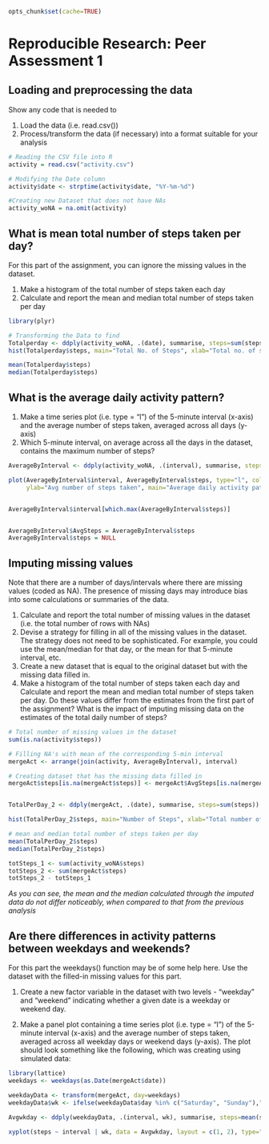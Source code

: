 
``` r

opts_chunk$set(cache=TRUE)

```

# Reproducible Research: Peer Assessment 1


## Loading and preprocessing the data

Show any code that is needed to

1. Load the data (i.e. read.csv())
2. Process/transform the data (if necessary) into a format suitable for your analysis
  
  

```r

# Reading the CSV file into R
activity = read.csv("activity.csv")

# Modifying the Date column
activity$date <- strptime(activity$date, "%Y-%m-%d")

#Creating new Dataset that does not have NAs
activity_woNA = na.omit(activity)

```


## What is mean total number of steps taken per day?

For this part of the assignment, you can ignore the missing values in the dataset.

1. Make a histogram of the total number of steps taken each day
2. Calculate and report the mean and median total number of steps taken per day
  
  

```r
library(plyr)

# Transforming the Data to find
Totalperday <- ddply(activity_woNA, .(date), summarise, steps=sum(steps))
hist(Totalperday$steps, main="Total No. of Steps", xlab="Total no. of steps/day", col="red")

mean(Totalperday$steps)
median(Totalperday$steps)

```


## What is the average daily activity pattern?

1. Make a time series plot (i.e. type = "l") of the 5-minute interval (x-axis) and the average number of steps taken, averaged across all days (y-axis)
2. Which 5-minute interval, on average across all the days in the dataset, contains the maximum number of steps?  
  
  

```r

AverageByInterval <- ddply(activity_woNA, .(interval), summarise, steps=mean(steps))

plot(AverageByInterval$interval, AverageByInterval$steps, type="l", col="blue", xlab="5-min Interval", 
     ylab="Avg number of steps taken", main="Average daily activity pattern")


AverageByInterval$interval[which.max(AverageByInterval$steps)]


AverageByInterval$AvgSteps = AverageByInterval$steps
AverageByInterval$steps = NULL

```


## Imputing missing values

Note that there are a number of days/intervals where there are missing values (coded as NA). The presence of missing days may introduce bias into some calculations or summaries of the data.

1. Calculate and report the total number of missing values in the dataset (i.e. the total number of rows with NAs)
2. Devise a strategy for filling in all of the missing values in the dataset. The strategy does not need to be sophisticated. For example, you could use the mean/median for that day, or the mean for that 5-minute interval, etc.
3. Create a new dataset that is equal to the original dataset but with the missing data filled in.
4. Make a histogram of the total number of steps taken each day and Calculate and report the mean and median total number of steps taken per day. Do these values differ from the estimates from the first part of the assignment? What is the impact of imputing missing data on the estimates of the total daily number of steps?
  
  

```r

# Total number of missing values in the dataset
sum(is.na(activity$steps))

# Filling NA's with mean of the corresponding 5-min interval
mergeAct <- arrange(join(activity, AverageByInterval), interval)

# Creating dataset that has the missing data filled in
mergeAct$steps[is.na(mergeAct$steps)] <- mergeAct$AvgSteps[is.na(mergeAct$steps)]


TotalPerDay_2 <- ddply(mergeAct, .(date), summarise, steps=sum(steps))

hist(TotalPerDay_2$steps, main="Number of Steps", xlab="Total number of steps taken each day", col="green")

# mean and median total number of steps taken per day
mean(TotalPerDay_2$steps)
median(TotalPerDay_2$steps)

totSteps_1 <- sum(activity_woNA$steps)
totSteps_2 <- sum(mergeAct$steps)
totSteps_2 - totSteps_1

```
  
    
    
*As you can see, the mean and the median calculated through the imputed data do not differ noticeably, when compared to that from the previous analysis*
  
  
  
## Are there differences in activity patterns between weekdays and weekends?

For this part the weekdays() function may be of some help here. Use the dataset with the filled-in missing values for this part.

1. Create a new factor variable in the dataset with two levels - "weekday" and "weekend" indicating whether a given date is a weekday or weekend day.

2. Make a panel plot containing a time series plot (i.e. type = "l") of the 5-minute interval (x-axis) and the average number of steps taken, averaged across all weekday days or weekend days (y-axis). The plot should look something like the following, which was creating using simulated data:
  
  

```r

library(lattice)
weekdays <- weekdays(as.Date(mergeAct$date))

weekdayData <- transform(mergeAct, day=weekdays)
weekdayData$wk <- ifelse(weekdayData$day %in% c("Saturday", "Sunday"),"weekend", "weekday")

Avgwkday <- ddply(weekdayData, .(interval, wk), summarise, steps=mean(steps))

xyplot(steps ~ interval | wk, data = Avgwkday, layout = c(1, 2), type="l")

```



